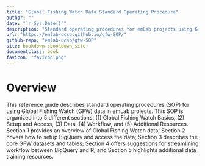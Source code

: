 ```yaml
---
title: "Global Fishing Watch Data Standard Operating Procedure"
author: ""
date: "`r Sys.Date()`"
description: "Standard operating procedures for emLab projects using Global Fishing Watch data"
url: "https://emlab-ucsb.github.io/gfw-SOP/"
github-repo: "emlab-ucsb/gfw-SOP"
site: bookdown::bookdown_site
documentclass: book
favicon: "favicon.png"
---
```


# Overview

This reference guide describes standard operating procedures (SOP) for using Global Fishing Watch (GFW) data in emLab projects. This SOP is organized into 5 different sections: (1) Global Fishing Watch Basics, (2) Setup and Access, (3) Data, (4) Workflow, and (5) Additional Resources. Section 1 provides an overview of Global Fishing Watch data; Section 2 covers how to setup BigQuery and access the data; Section 3 describes the core GFW datasets and tables; Section 4 offers suggestions for streamlining workflow between BigQuery and R; and Section 5 highlights additional data training resources. 